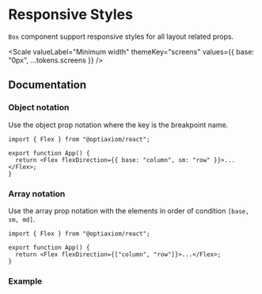 
# Responsive Styles

`Box` component support responsive styles for all layout related props.

<Scale
  valueLabel="Minimum width"
  themeKey="screens"
  values={{ base: "0px", ...tokens.screens }}
/>

## Documentation

### Object notation

Use the object prop notation where the key is the breakpoint name.

```tsx
import { Flex } from "@optiaxiom/react";

export function App() {
  return <Flex flexDirection={{ base: "column", sm: "row" }}>...</Flex>;
}
```

### Array notation

Use the array prop notation with the elements in order of condition `[base, sm, md]`.

```tsx
import { Flex } from "@optiaxiom/react";

export function App() {
  return <Flex flexDirection={["column", "row"]}>...</Flex>;
}
```

### Example

<Demo component="styles/responsive-complex-usage" resizable />
